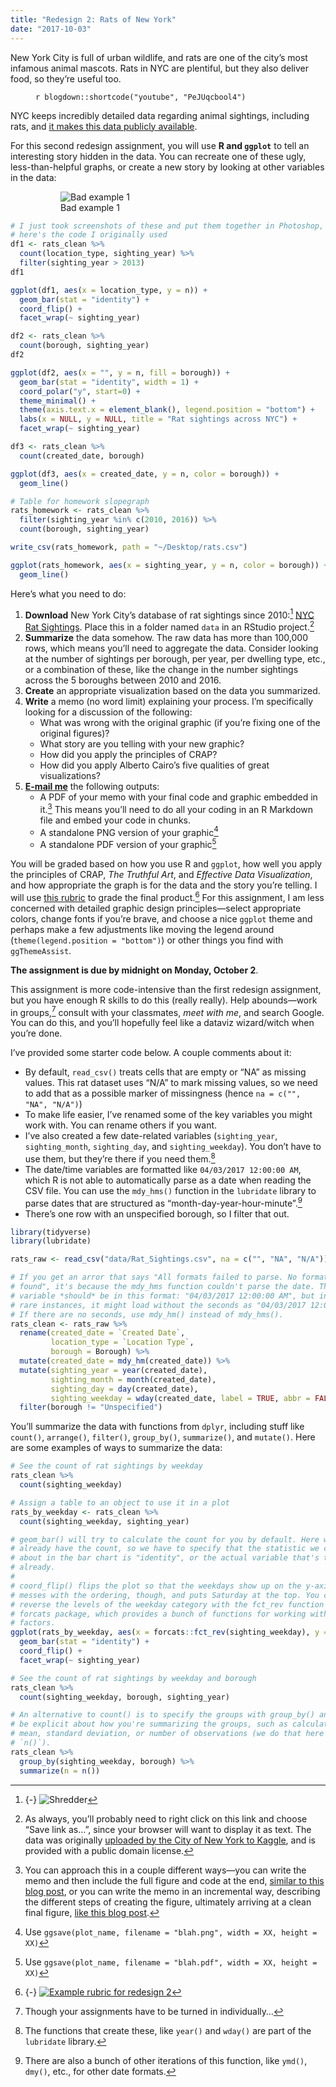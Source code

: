 ```yaml
---
title: "Redesign 2: Rats of New York"
date: "2017-10-03"
---
```


<span class="newthought">New York City is full of urban wildlife,</span> and rats are one of the city's most infamous animal mascots. Rats in NYC are plentiful, but they also deliver food, so they're useful too.

<figure>
`r blogdown::shortcode("youtube", "PeJUqcbool4")`
</figure>

NYC keeps incredibly detailed data regarding animal sightings, including rats, and [it makes this data publicly available](https://www.kaggle.com/new-york-city/nyc-rat-sightings/data). 

For this second redesign assignment, you will use **R and `ggplot`** to tell an interesting story hidden in the data. You can recreate one of these ugly, less-than-helpful graphs, or create a new story by looking at other variables in the data:

<figure class="fullwidth">
![Bad example 1](/images/assignment/rat_examples.png)
</figure>

```r
# I just took screenshots of these and put them together in Photoshop, but
# here's the code I originally used
df1 <- rats_clean %>%
  count(location_type, sighting_year) %>%
  filter(sighting_year > 2013)
df1

ggplot(df1, aes(x = location_type, y = n)) +
  geom_bar(stat = "identity") + 
  coord_flip() +
  facet_wrap(~ sighting_year)

df2 <- rats_clean %>%
  count(borough, sighting_year)
df2

ggplot(df2, aes(x = "", y = n, fill = borough)) +
  geom_bar(stat = "identity", width = 1) +
  coord_polar("y", start=0) +
  theme_minimal() + 
  theme(axis.text.x = element_blank(), legend.position = "bottom") +
  labs(x = NULL, y = NULL, title = "Rat sightings across NYC") +
  facet_wrap(~ sighting_year)

df3 <- rats_clean %>%
  count(created_date, borough)

ggplot(df3, aes(x = created_date, y = n, color = borough)) + 
  geom_line()

# Table for homework slopegraph
rats_homework <- rats_clean %>%
  filter(sighting_year %in% c(2010, 2016)) %>%
  count(borough, sighting_year)

write_csv(rats_homework, path = "~/Desktop/rats.csv")

ggplot(rats_homework, aes(x = sighting_year, y = n, color = borough)) +
  geom_line()
```

Here's what you need to do:

1. **Download** New York City's database of rat sightings since 2010:^[{-} ![Shredder](https://media.giphy.com/media/3rgXBqQT75uvb1V8Os/giphy.gif)] [<i class="fa fa-download" aria-hidden="true"></i> NYC Rat Sightings](/data/Rat_Sightings.csv). Place this in a folder named `data` in an RStudio project.^[As always, you'll probably need to right click on this link and choose "Save link as…", since your browser will want to display it as text. The data was originally [uploaded by the City of New York to Kaggle](https://www.kaggle.com/new-york-city/nyc-rat-sightings/data), and is provided with a public domain license.]
2. **Summarize** the data somehow. The raw data has more than 100,000 rows, which means you'll need to aggregate the data. Consider looking at the number of sightings per borough, per year, per dwelling type, etc., or a combination of these, like the change in the number sightings across the 5 boroughs between 2010 and 2016. 
3. **Create** an appropriate visualization based on the data you summarized.
4. **Write** a memo (no word limit) explaining your process. I'm specifically looking for a discussion of the following:
    - What was wrong with the original graphic (if you're fixing one of the original figures)?
    - What story are you telling with your new graphic?
    - How did you apply the principles of CRAP?
    - How did you apply Alberto Cairo's five qualities of great visualizations?
5. **[E-mail me](mailto:andrew_heiss@byu.edu)** the following outputs:
    - A PDF of your memo with your final code and graphic embedded in it.^[You can approach this in a couple different ways—you can write the memo and then include the full figure and code at the end, [similar to this blog post](https://rud.is/b/2017/09/18/mapping-fall-foliage-with-sf/), or you can write the memo in an incremental way, describing the different steps of creating the figure, ultimately arriving at a clean final figure, [like this blog post](https://rudeboybert.github.io/fivethirtyeight/articles/bechdel.html).] This means you'll need to do all your coding in an R Markdown file and embed your code in chunks.
    - A standalone PNG version of your graphic^[Use `ggsave(plot_name, filename = "blah.png", width = XX, height = XX)`]
    - A standalone PDF version of your graphic^[Use `ggsave(plot_name, filename = "blah.pdf", width = XX, height = XX)`]

You will be graded based on how you use R and `ggplot`, how well you apply the principles of CRAP, *The Truthful Art*, and *Effective Data Visualization*, and how appropriate the graph is for the data and the story you're telling. I will use [this rubric](/assignment/rubrics/redesign2_rubric.pdf) to grade the final product.^[{-} [![Example rubric for redesign 2](/images/rubrics/redesign2_rubric.png)](/assignment/rubrics/redesign2_rubric.pdf)] For this assignment, I am less concerned with detailed graphic design principles—select appropriate colors, change fonts if you're brave, and choose a nice `ggplot` theme and perhaps make a few adjustments like moving the legend around (`theme(legend.position = "bottom")`) or other things you find with `ggThemeAssist`. 

**The assignment is due by midnight on Monday, October 2**.

This assignment is more code-intensive than the first redesign assignment, but you have enough R skills to do this (really really). Help abounds—work in groups,^[Though your assignments have to be turned in individually…] consult with your classmates, *meet with me*, and search Google. You can do this, and you'll hopefully feel like a dataviz wizard/witch when you're done.

I've provided some starter code below. A couple comments about it:

- By default, `read_csv()` treats cells that are empty or "NA" as missing values. This rat dataset uses "N/A" to mark missing values, so we need to add that as a possible marker of missingness (hence `na = c("", "NA", "N/A")`)
- To make life easier, I've renamed some of the key variables you might work with. You can rename others if you want.
- I've also created a few date-related variables (`sighting_year`, `sighting_month`, `sighting_day`, and `sighting_weekday`). You don't have to use them, but they're there if you need them.^[The functions that create these, like `year()` and `wday()` are part of the `lubridate` library.]
- The date/time variables are formatted like `04/03/2017 12:00:00 AM`, which R is not able to automatically parse as a date when reading the CSV file. You can use the `mdy_hms()` function in the `lubridate` library to parse dates that are structured as "month-day-year-hour-minute".^[There are also a bunch of other iterations of this function, like `ymd()`, `dmy()`, etc., for other date formats.]
- There's one row with an unspecified borough, so I filter that out.

```r
library(tidyverse)
library(lubridate)

rats_raw <- read_csv("data/Rat_Sightings.csv", na = c("", "NA", "N/A"))

# If you get an arror that says "All formats failed to parse. No formats
# found", it's because the mdy_hms function couldn't parse the date. The date
# variable *should* be in this format: "04/03/2017 12:00:00 AM", but in some
# rare instances, it might load without the seconds as "04/03/2017 12:00 AM".
# If there are no seconds, use mdy_hm() instead of mdy_hms().
rats_clean <- rats_raw %>%
  rename(created_date = `Created Date`,
         location_type = `Location Type`,
         borough = Borough) %>%
  mutate(created_date = mdy_hm(created_date)) %>%
  mutate(sighting_year = year(created_date),
         sighting_month = month(created_date),
         sighting_day = day(created_date),
         sighting_weekday = wday(created_date, label = TRUE, abbr = FALSE)) %>%
  filter(borough != "Unspecified")
```

You'll summarize the data with functions from `dplyr`, including stuff like `count()`, `arrange()`, `filter()`, `group_by()`, `summarize()`, and `mutate()`. Here are some examples of ways to summarize the data:

```r
# See the count of rat sightings by weekday
rats_clean %>%
  count(sighting_weekday)

# Assign a table to an object to use it in a plot
rats_by_weekday <- rats_clean %>%
  count(sighting_weekday, sighting_year)

# geom_bar() will try to calculate the count for you by default. Here we
# already have the count, so we have to specify that the statistic we care
# about in the bar chart is "identity", or the actual variable that's there
# already.
#
# coord_flip() flips the plot so that the weekdays show up on the y-axis. This
# messes with the ordering, though, and puts Saturday at the top. You can
# reverse the levels of the weekday category with the fct_rev function in the
# forcats package, which provides a bunch of functions for working with
# factors.
ggplot(rats_by_weekday, aes(x = forcats::fct_rev(sighting_weekday), y = n)) + 
  geom_bar(stat = "identity") +
  coord_flip() +
  facet_wrap(~ sighting_year)

# See the count of rat sightings by weekday and borough
rats_clean %>%
  count(sighting_weekday, borough, sighting_year)

# An alternative to count() is to specify the groups with group_by() and then
# be explicit about how you're summarizing the groups, such as calculating the
# mean, standard deviation, or number of observations (we do that here with
# `n()`).
rats_clean %>%
  group_by(sighting_weekday, borough) %>%
  summarize(n = n())
```
